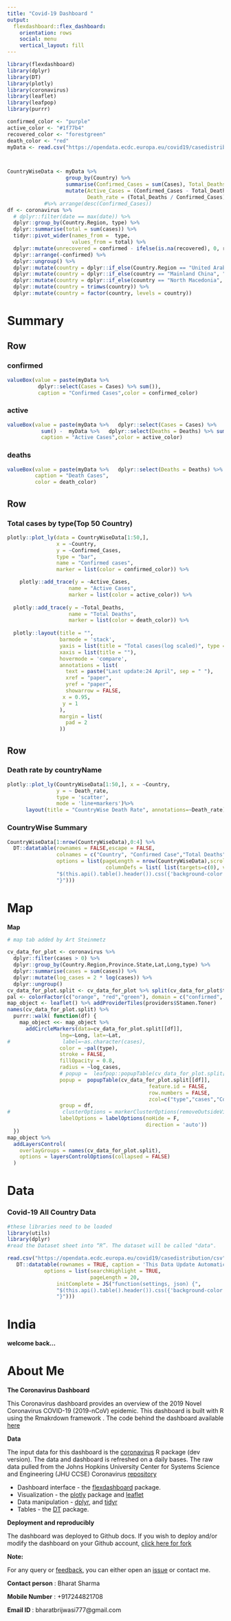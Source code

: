 ```yaml
---
title: "Covid-19 Dashboard "
output: 
  flexdashboard::flex_dashboard:
    orientation: rows
    social: menu
    vertical_layout: fill
---
```


```r
library(flexdashboard)
library(dplyr)
library(DT)
library(plotly)
library(coronavirus)
library(leaflet)
library(leafpop)
library(purrr)

confirmed_color <- "purple"
active_color <- "#1f77b4"
recovered_color <- "forestgreen"
death_color <- "red"
myData <- read.csv("https://opendata.ecdc.europa.eu/covid19/casedistribution/csv", na.strings = "", fileEncoding = "UTF-8-BOM") %>%   dplyr::select(Date = dateRep,Year = year ,Cases = cases, Deaths = deaths, Country = countriesAndTerritories)



CountryWiseData <- myData %>% 
                   group_by(Country) %>%
                   summarise(Confirmed_Cases = sum(Cases), Total_Deaths = sum(Deaths))%>%
                   mutate(Active_Cases = (Confirmed_Cases - Total_Deaths), 
                          Death_rate = (Total_Deaths / Confirmed_Cases)*100) 
            #%>% arrange(desc(Confirmed_Cases))
df <- coronavirus %>% 
  # dplyr::filter(date == max(date)) %>%
  dplyr::group_by(Country.Region, type) %>%
  dplyr::summarise(total = sum(cases)) %>%
  tidyr::pivot_wider(names_from =  type, 
                     values_from = total) %>%
  dplyr::mutate(unrecovered = confirmed - ifelse(is.na(recovered), 0, recovered) - ifelse(is.na(death), 0, death)) %>%
  dplyr::arrange(-confirmed) %>%
  dplyr::ungroup() %>%
  dplyr::mutate(country = dplyr::if_else(Country.Region == "United Arab Emirates", "UAE", Country.Region)) %>%
  dplyr::mutate(country = dplyr::if_else(country == "Mainland China", "China", country)) %>%
  dplyr::mutate(country = dplyr::if_else(country == "North Macedonia", "N.Macedonia", country)) %>%
  dplyr::mutate(country = trimws(country)) %>%
  dplyr::mutate(country = factor(country, levels = country))

```



Summary  
=======================================================================

Row {data-height=150}
-----------------------------------------------------------------------

### confirmed {.value-box}

```r

valueBox(value = paste(myData %>%   
          dplyr::select(Cases = Cases) %>% sum()),
          caption = "Confirmed Cases",color = confirmed_color)
```

### active {.value-box}

```r

valueBox(value = paste(myData %>%   dplyr::select(Cases = Cases) %>% 
           sum() -  myData %>%   dplyr::select(Deaths = Deaths) %>% sum()),
           caption = "Active Cases",color = active_color)
```

 
### deaths {.value-box}

```r

valueBox(value = paste(myData %>%   dplyr::select(Deaths = Deaths) %>% sum()),
         caption = "Death Cases",
         color = death_color)
```



Row {data-height=400}
-----------------------------------------------------------------------
### Total cases by type(Top 50 Country) {.no-padding}

```r
plotly::plot_ly(data = CountryWiseData[1:50,], 
                x = ~Country, 
                y = ~Confirmed_Cases,
                type = "bar",
                name = "Confirmed cases",
                marker = list(color = confirmed_color)) %>%

    plotly::add_trace(y = ~Active_Cases,
                    name = "Active Cases",
                    marker = list(color = active_color)) %>%
  
  plotly::add_trace(y = ~Total_Deaths,
                    name = "Total Deaths",
                    marker = list(color = death_color)) %>%
  
  plotly::layout(title = "", 
                 barmode = 'stack',
                 yaxis = list(title = "Total cases(log scaled)", type = 'log'),
                 xaxis = list(title = ""),
                 hovermode = 'compare',
                 annotations = list(
                   text = paste("Last update:24 April", sep = " "),
                   xref = "paper",
                   yref = "paper",
                   showarrow = FALSE,
                  x = 0.95,
                  y = 1
                 ),
                 margin = list(
                   pad = 2
                 ))


```


Row 
-----------------------------------------------------------------------

### Death rate by countryName {.no-padding}

```r
plotly::plot_ly(CountryWiseData[1:50,], x = ~Country, 
                y = ~ Death_rate,
                type = 'scatter', 
                mode = 'line+markers')%>%
      layout(title = "CountryWise Death Rate", annotations=~Death_rate)


```

### CountryWise Summary {.no-padding}
```r

CountryWiseData[1:nrow(CountryWiseData),0:4] %>%
  DT::datatable(rownames = FALSE,escape = FALSE,
                colnames = c("Country", "Confirmed Case","Total Deaths", "Active Cases"),
                options = list(pageLength = nrow(CountryWiseData),scrollX = TRUE, scrollY=TRUE, autoWidth=TRUE, dom = 't',order = list(1, desc),
                                columnDefs = list( list(targets=c(0), visible=TRUE, width='10%')),initComplete = JS("function(settings, json) {",
                "$(this.api().table().header()).css({'background-color': '#000', 'color': '#fff'});",
                "}")))

```


Map
=======================================================================
**Map**

```r
# map tab added by Art Steinmetz

cv_data_for_plot <- coronavirus %>% 
  dplyr::filter(cases > 0) %>% 
  dplyr::group_by(Country.Region,Province.State,Lat,Long,type) %>% 
  dplyr::summarise(cases = sum(cases)) %>% 
  dplyr::mutate(log_cases = 2 * log(cases)) %>% 
  dplyr::ungroup()
cv_data_for_plot.split <- cv_data_for_plot %>% split(cv_data_for_plot$type)
pal <- colorFactor(c("orange", "red","green"), domain = c("confirmed", "death","recovered"))
map_object <- leaflet() %>% addProviderTiles(providers$Stamen.Toner)
names(cv_data_for_plot.split) %>%
  purrr::walk( function(df) {
    map_object <<- map_object %>%
      addCircleMarkers(data=cv_data_for_plot.split[[df]],
                 lng=~Long, lat=~Lat,
#                 label=~as.character(cases),
                 color = ~pal(type),
                 stroke = FALSE,
                 fillOpacity = 0.8,
                 radius = ~log_cases,
                 # popup =  leafpop::popupTable(cv_data_for_plot.split[[df]],
                 popup =  popupTable(cv_data_for_plot.split[[df]],
                                              feature.id = FALSE,
                                              row.numbers = FALSE,
                                              zcol=c("type","cases","Country.Region","Province.State")),
                 group = df,
#                 clusterOptions = markerClusterOptions(removeOutsideVisibleBounds = F),
                 labelOptions = labelOptions(noHide = F,
                                             direction = 'auto'))
  })
map_object %>%
  addLayersControl(
    overlayGroups = names(cv_data_for_plot.split),
    options = layersControlOptions(collapsed = FALSE) 
  )
```


Data
=======================================================================
### Covid-19 All Country Data
```r
#these libraries need to be loaded
library(utils)
library(dplyr)
#read the Dataset sheet into “R”. The dataset will be called "data".

read.csv("https://opendata.ecdc.europa.eu/covid19/casedistribution/csv", na.strings = "", fileEncoding = "UTF-8-BOM") %>%   dplyr::select(Date = dateRep,Year = year ,Cases = cases, Deaths = deaths, Country = countriesAndTerritories ) %>%
   DT::datatable(rownames = TRUE, caption = 'This Data Update Automatically Every day',
            options = list(searchHighlight = TRUE, 
                           pageLength = 20,
                initComplete = JS("function(settings, json) {",
                "$(this.api().table().header()).css({'background-color': '#000', 'color': '#fff'});",
                "}")))
```


India
=======================================================================
**welcome back...**


About Me 
=======================================================================

**The Coronavirus Dashboard**

 
This Coronavirus dashboard provides an overview of the 2019 Novel Coronavirus COVID-19 (2019-nCoV) epidemic. This dashboard is built with R using the Rmakrdown framework . The code behind the dashboard available [here](https://github.com/bharatbrijwasi/covid-19)



**Data**

 The input data for this dashboard is the [coronavirus](https://github.com/RamiKrispin/coronavirus) R package (dev version). The data and dashboard is refreshed on a daily bases. The raw data pulled from the Johns Hopkins University Center for Systems Science and Engineering (JHU CCSE) Coronavirus [repository](https://github.com/RamiKrispin/coronavirus-csv)


* Dashboard interface - the [flexdashboard](https://rmarkdown.rstudio.com/flexdashboard/) package. 
* Visualization - the [plotly](https://plot.ly/r/) package and [leaflet](https://rstudio.github.io/leaflet/)
* Data manipulation - [dplyr](https://dplyr.tidyverse.org/), and [tidyr](https://tidyr.tidyverse.org/)
* Tables - the [DT](https://rstudio.github.io/DT/) package.



**Deployment and reproducibly**

The dashboard was deployed to Github docs. If you wish to deploy and/or modify the dashboard on your Github account, [click here for fork](https://github.com/bharatbrijwasi/covid-19)


**Note:**

For any query or [feedback](https://docs.google.com/forms/d/e/1FAIpQLScIpkH7atKCNCkxaHatzK5Bw0U1KpVXZMAcSysBJ40o57ccog/viewform?fbzx=1636045108145844218&edit2=2_ABaOnud5YDSMdrUrvL0Kteg-RlkBg9xLH9RfJMzuFw7OLRLJFdUSg1LzwA), you can either open an [issue](https://github.com/bharatbrijwasi/covid-19/issues) or contact me.

**Contact person** : Bharat Sharma


**Mobile Number**  : +917244821708


**Email ID **      : bharatbrijwasi777@gmail.com


